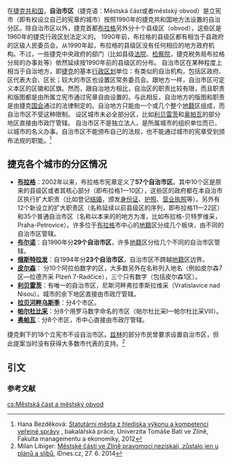在[[捷克|捷克共和国]]，'''自治市区'''（捷克语：Městská část或者městský obvod）是立宪市（即有权设立自己的宪章的城市）按照1990年的捷克共和国地方法设置的自治分区。除自治市区以外，捷克首都[[布拉格|布拉格]]另外分十个县级区（obvod），这些区是1960年的捷克行政区划法定义的。
1990年前，布拉格的县级区都有相当于县政府的区级人民委员会。从1990年起，布拉格的县级区没有任何相应的地方政府机构。不过，一些捷克中央政府的部门（比如县级[[法院|法院]]、[[检察院|检察院]]，捷克税务局布拉格分局的办事处等）依然延续按1990年前的县级区的分布。
自治市区在某种程度上相当于自治地方，即[[捷克|捷克]]的基本[[行政区划|行政区划]]单位：有类似的自治机构，包括区政府、区代表大会、区长；较大的市区也设置区常务委员会。跟地方一样，自治市区可定义本区的区徽和区旗。然而，跟自治地方相比，自治区的职责比较有限，而且职责和版图都是由所属立宪市通过宪章自由设置的。与此相反，自治地方的版图和职责是由捷克[[国会|国会]]通过的法律制定的。自治地方只能由一个或几个整个[[地籍|地籍]]区组成，而自治市区不受这种限制。
设区城市未必全部分区，比如[[利贝雷茨|利贝雷茨]]和[[奥帕瓦|奥帕瓦]]的部分地区直接由市政厅管辖。
自治市区不是独立法人，是所属城市的组织单位而已，以城市的名义办事。自治市区不能颁布自己的法规，也不能通过城市的宪章受到颁布法规的职能。<ref name="Bezděková">Hana Bezděková: [https://dspace.k.utb.cz/bitstream/handle/10563/21689/bezd%C4%9Bkov%C3%A1_2012_bp.pdf Statutární města z hlediska výkonu a kompetencí veřejné správy] {{webarchive|url=https://web.archive.org/web/20160305100241/https://dspace.k.utb.cz/bitstream/handle/10563/21689/bezd%C4%9Bkov%C3%A1_2012_bp.pdf |date=2016-03-05 }}, bakalářská práce, Univerzita Tomáše Bati ve Zlíně, Fakulta managementu a ekonomiky, 2012</ref>

==捷克各个城市的分区情况==
*'''[[布拉格|布拉格]]'''：2002年以来，布拉格市宪章定义了'''57个自治市区'''。其中10个区是原来的县级区或者其核心部分（即布拉格1—10区），这些区的政府都在本自治市区执行扩大职责（比如登记[[结婚|结婚]]，颁发[[身份证|身份证]]、[[护照|护照]]、[[营业执照|营业执照]]等）。另外有12个新设立的扩大职责区（名称延续以前县级区的序列，即布拉格11—22区）和35个普通自治市区（名称以本来的的地方为准，比如布拉格-贝特罗维采，Praha-Petrovice）。许多位于[[布拉格|布拉格]]市中心的[[地籍|地籍]]区分成几个板块，由不同的自治市区管辖。
*'''[[布尔诺|布尔诺]]'''：自1990年分'''29个自治市区'''，许多[[地籍|地籍]]区分给几个不同的自治市区管辖。
*'''[[俄斯特拉发|俄斯特拉发]]'''：自1994年分'''23个自治市区'''，自治市区不跨越[[地籍|地籍]]区边界。
*'''[[皮尔森|皮尔森]]'''： 分10个阿拉伯数字的区，大多数另外在名称列入地名（例如皮尔森7区—拉德齐采 Plzeň 7-Radčice），三个只有数字（包括皮尔森1区）。
*'''[[利贝雷茨|利贝雷茨]]'''：有唯一的自治市区，尼斯河畔弗拉季斯拉维采（Vratislavice nad Nisou）。城市的余下地区直接由市政厅管辖。
*'''[[拉贝河畔乌斯季|拉贝河畔乌斯季]]'''：分4个市区。
*'''[[帕尔杜比采|帕尔杜比采]]'''：分8个用罗马数字命名的市区（帕尔杜比采I—帕尔杜比采VIII）。
*'''[[奥帕瓦|奥帕瓦]]'''：分8个市区，市中心直接由市政厅管辖。

捷克剩下的18个立宪市不设自治市区。[[兹林|兹林]]的部分市民曾要求设置自治市区，但此提案当时没有获得大多数市代表的支持。<ref>Milan Libiger: [http://zlin.idnes.cz/mestske-casti-ve-zline-pravomoci-neziskaji-fk7-/zlin-zpravy.aspx?c=A140627_2077481_zlin-zpravy_ras Městské části ve Zlíně pravomoci nezískají, zůstalo jen u plánů a slibů], iDnes.cz, 27. 6. 2014</ref>

==引文==

===参考文献===
<references />

{{Translation/Ref|cs|Městská část a městský obvod|12258547}}
[[cs:Městská_část_a_městský_obvod|cs:Městská část a městský obvod]]